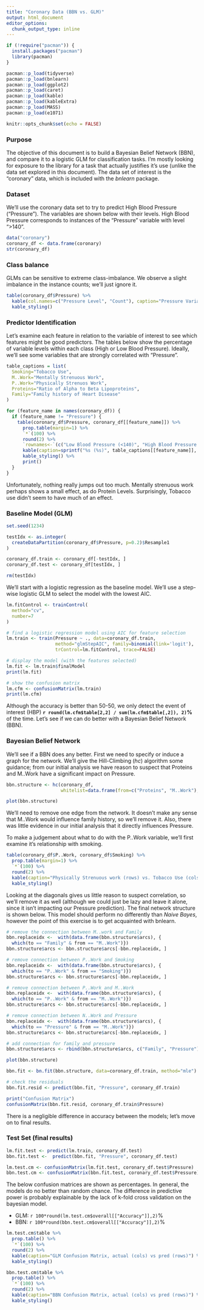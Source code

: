 ```yaml
---
title: "Coronary Data (BBN vs. GLM)"
output: html_document
editor_options: 
  chunk_output_type: inline
---
```


```r
if (!require("pacman")) {
  install.packages("pacman")
  library(pacman)
}

pacman::p_load(tidyverse)
pacman::p_load(bnlearn)
pacman::p_load(ggplot2)
pacman::p_load(caret)
pacman::p_load(kable)
pacman::p_load(kableExtra)
pacman::p_load(MASS)
pacman::p_load(e1071)

knitr::opts_chunk$set(echo = FALSE)
```

### Purpose

The objective of this document is to build a Bayesian Belief Network (BBN), and compare it to a logistic GLM for classification tasks.  I'm mostly looking for exposure to the library for a task that actually justifies it's use (unlike the data set explored in this document).  The data set of interest is the "coronary" data, which is included with the *bnlearn* package.  

### Dataset

We'll use the coronary data set to try to predict High Blood Pressure ("Pressure").  The variables are shown below with their levels.  High Blood Pressure corresponds to instances of the "Pressure" variable with level ">140".

```r

data("coronary")
coronary_df <- data.frame(coronary)
str(coronary_df)

```

### Class balance

GLMs can be sensitive to extreme class-imbalance.  We observe a slight imbalance in the instance counts; we'll just ignore it.

```r

table(coronary_df$Pressure) %>%
  kable(col.names=c("Pressure Level", "Count"), caption="Pressure Variable Counts") %>%
  kable_styling()

```


### Predictor Identification

Let's examine each feature in relation to the variable of interest to see which features might be good predictors.  The tables below show the percentage of variable levels within each class (High or Low Blood Pressure).  Ideally, we'll see some variables that are strongly correlated with "Pressure". 

```r

table_captions = list(
  Smoking="Tobacco Use",
  M..Work="Mentally Strenuous Work",
  P..Work="Physically Strenuos Work",
  Proteins="Ratio of Alpha to Beta Lipoproteins",
  Family="Family history of Heart Disease"
)

for (feature_name in names(coronary_df)) {
  if (feature_name != "Pressure") {
    table(coronary_df$Pressure, coronary_df[[feature_name]]) %>%
      prop.table(margin=1) %>%
      `*`(100) %>%
      round(2) %>%
      `rownames<-`(c("Low Blood Pressure (<140)", "High Blood Pressure (>140)"))%>%
      kable(caption=sprintf("%s (%s)", table_captions[[feature_name]], feature_name)) %>%
      kable_styling() %>%
      print()
  }
}
```

Unfortunately, nothing really jumps out too much.  Mentally strenuous work perhaps shows a small effect, as do Protein Levels.  Surprisingly, Tobacco use didn't seem to have much of an effect.

### Baseline Model (GLM)

```r

set.seed(1234)

testIdx <- as.integer(
  createDataPartition(coronary_df$Pressure, p=0.2)$Resample1
)

coronary_df.train <- coronary_df[-testIdx, ]
coronary_df.test <- coronary_df[testIdx, ]

rm(testIdx)
```

We'll start with a logistic regression as the baseline model.  We'll use a step-wise logistic GLM to select the model with the lowest AIC. 

```r

lm.fitControl <- trainControl(
  method="cv",
  number=7
)

# find a logistic regression model using AIC for feature selection
lm.train <- train(Pressure ~ ., data=coronary_df.train,
                  method="glmStepAIC", family=binomial(link='logit'),
                  trControl=lm.fitControl, trace=FALSE)

# display the model (with the features selected)
lm.fit <- lm.train$finalModel
print(lm.fit)

# show the confusion matrix
lm.cfm <- confusionMatrix(lm.train)
print(lm.cfm)
```

Although the accuracy is better than 50-50, we only detect the event of interest (HBP) **`r round(lm.cfm$table[2,2] / sum(lm.cfm$table[,2]), 2)`%** of the time.  Let's see if we can do better with a Bayesian Belief Network (BBN).

### Bayesian Belief Network

We'll see if a BBN does any better.  First we need to specify or induce a graph for the network.  We'll give the Hill-Climbing (*hc*) algorithm some guidance; from our initial analysis we have reason to suspect that Proteins and M..Work have a significant impact on Pressure.

```r

bbn.structure <- hc(coronary_df,
                    whitelist=data.frame(from=c("Proteins", "M..Work"), to=c("Pressure", "Pressure")))

plot(bbn.structure)

```

We'll need to remove one edge from the network.  It doesn't make any sense that M..Work would influence family history, so we'll remove it.  Also, there was little evidence in our initial analysis that it directly influences Pressure.

To make a judgement about what to do with the P..Work variable, we'll first examine it's relationship with smoking.

```r

table(coronary_df$P..Work, coronary_df$Smoking) %>%
  prop.table(margin=1) %>%
  `*`(100) %>%
  round(2) %>%
  kable(caption="Physically Strenuous work (rows) vs. Tobacco Use (cols)") %>%
  kable_styling() 


```

Looking at the diagonals gives us little reason to suspect correlation, so we'll remove it as well (although we could just be lazy and leave it alone, since it isn't impacting our Pressure prediction).  The final network structure is shown below.  This model should perform no differently than *Naive Bayes*, however the point of this exercise is to get acquainted with bnlearn.

```r

# remove the connection between M..work and Family
bbn.replaceidx <-  with(data.frame(bbn.structure$arcs), {
  which(to == "Family" & from == "M..Work")})
bbn.structure$arcs <- bbn.structure$arcs[-bbn.replaceidx, ]

# remove connection between P..Work and Smoking
bbn.replaceidx <-  with(data.frame(bbn.structure$arcs), {
  which(to == "P..Work" & from == "Smoking")})
bbn.structure$arcs <- bbn.structure$arcs[-bbn.replaceidx, ]

# remove connection between P..Work and M..Work
bbn.replaceidx <-  with(data.frame(bbn.structure$arcs), {
  which(to == "P..Work" & from == "M..Work")})
bbn.structure$arcs <- bbn.structure$arcs[-bbn.replaceidx, ]

# remove connection between N..Work and Pressure
bbn.replaceidx <-  with(data.frame(bbn.structure$arcs), {
  which(to == "Pressure" & from == "M..Work")})
bbn.structure$arcs <- bbn.structure$arcs[-bbn.replaceidx, ]

# add connection for family and pressure
bbn.structure$arcs <- rbind(bbn.structure$arcs, c("Family", "Pressure"))

plot(bbn.structure)

```

```r

bbn.fit <- bn.fit(bbn.structure, data=coronary_df.train, method="mle")

# check the residuals
bbn.fit.resid <- predict(bbn.fit, "Pressure", coronary_df.train)

print("Confusion Matrix")
confusionMatrix(bbn.fit.resid, coronary_df.train$Pressure)

```

There is a negligible difference in accuracy between the models; let's move on to final results.

### Test Set (final results)

```r

lm.fit.test <- predict(lm.train, coronary_df.test)
bbn.fit.test <-  predict(bbn.fit, "Pressure", coronary_df.test)

lm.test.cm <- confusionMatrix(lm.fit.test, coronary_df.test$Pressure)
bbn.test.cm <- confusionMatrix(bbn.fit.test, coronary_df.test$Pressure)

```


The below confusion matrices are shown as percentages.  In general, the models do no better than random chance.  The difference in predictive power is probably explainable by the lack of k-fold cross validation on the bayesian model.

* GLM: `r 100*round(lm.test.cm$overall[["Accuracy"]],2)`%
* BBN: `r 100*round(bbn.test.cm$overall[["Accuracy"]],2)`%

```r

lm.test.cm$table %>%
  prop.table() %>%
  `*`(100) %>%
  round(2) %>%
  kable(caption="GLM Confusion Matrix, actual (cols) vs pred (rows)") %>%
  kable_styling()

bbn.test.cm$table %>%
  prop.table() %>%
  `*`(100) %>%
  round(2) %>%
  kable(caption="BBN Confusion Matrix, actual (cols) vs pred (rows)") %>%
  kable_styling()


```



